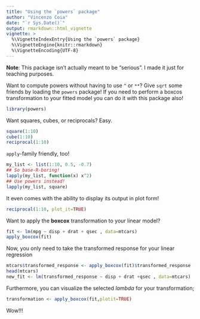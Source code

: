 ---
title: "Using the `powers` package"
author: "Vincenzo Coia"
date: "`r Sys.Date()`"
output: rmarkdown::html_vignette
vignette: >
  %\VignetteIndexEntry{Using the `powers` package}
  %\VignetteEngine{knitr::rmarkdown}
  %\VignetteEncoding{UTF-8}
---

__Note__: This package isn't actually meant to be "serious". I made it just for teaching purposes.

Want to compute powers without having to use `^` or `**`? Give `sqrt` some friends by loading the `powers` package! If you need to perform a boxcos transformation to your fitted model you can do it with this package also!


```{r}
library(powers)
```

Want squares, cubes, or reciprocals? Easy.

```{r}
square(1:10)
cube(1:10)
reciprocal(1:10)
```

`apply`-family friendly, too!

```{r}
my_list <- list(1:10, 0.5, -0.7)
## So base-R-boring!
lapply(my_list, function(x) x^2)
## Use powers instead!
lapply(my_list, square)
```

It even comes with the ability to display its output in plot form!

```{r}
reciprocal(1:10, plot_it=TRUE)
```

Want to apply the **boxcox** transformation to your linear model?

```{r}
fit <- lm(mpg ~ disp + drat + qsec , data=mtcars)
apply_boxcox(fit)
```

Now, you only need to take the transformed response for your linear regression

```{r}
mtcars$transformed_response <- apply_boxcox(fit)$transformed_response
head(mtcars)
new_fit <- lm(transformed_response ~ disp + drat +qsec , data=mtcars)
```

Furthermore, you can visualize the selected *lambda* for your transformation;

```{r}
transformation <- apply_boxcox(fit,plotit=TRUE)
```

Wow!!!
